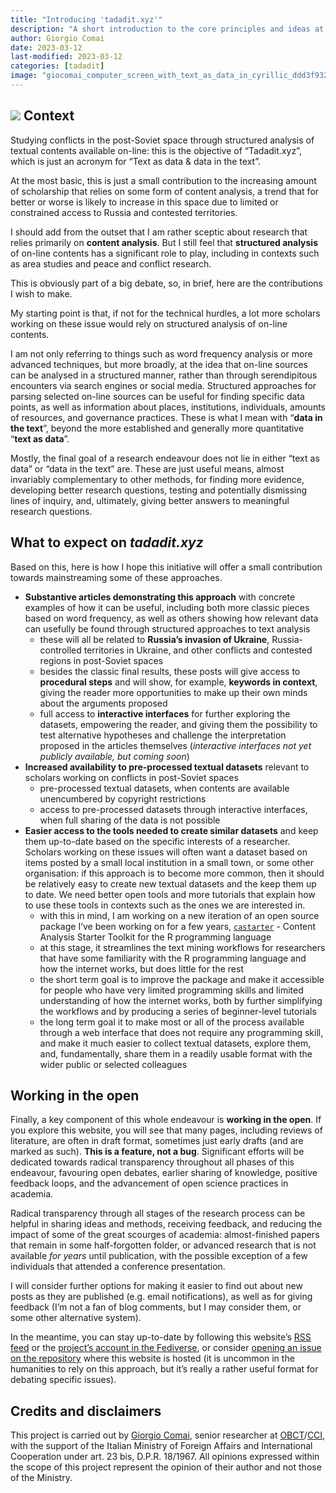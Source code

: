 ```yaml
---
title: "Introducing 'tadadit.xyz'"
description: "A short introduction to the core principles and ideas at the basis of this initiative."
author: Giorgio Comai
date: 2023-03-12
last-modified: 2023-03-12
categories: [tadadit]
image: "giocomai_computer_screen_with_text_as_data_in_cyrillic_ddd3f932-3357-43b4-865b-ab2ca8e5a048.webp"
---
```


## ![](giocomai_computer_screen_with_text_as_data_in_cyrillic_ddd3f932-3357-43b4-865b-ab2ca8e5a048.webp) Context {#top-left-img}

Studying conflicts in the post-Soviet space through structured analysis of textual contents available on-line: this is the objective of "Tadadit.xyz", which is just an acronym for "Text as data & data in the text".

At the most basic, this is just a small contribution to the increasing amount of scholarship that relies on some form of content analysis, a trend that for better or worse is likely to increase in this space due to limited or constrained access to Russia and contested territories.

I should add from the outset that I am rather sceptic about research that relies primarily on **content analysis**. But I still feel that **structured analysis** of on-line contents has a significant role to play, including in contexts such as area studies and peace and conflict research.

This is obviously part of a big debate, so, in brief, here are the contributions I wish to make.

My starting point is that, if not for the technical hurdles, a lot more scholars working on these issue would rely on structured analysis of on-line contents.

I am not only referring to things such as word frequency analysis or more advanced techniques, but more broadly, at the idea that on-line sources can be analysed in a structured manner, rather than through serendipitous encounters via search engines or social media. Structured approaches for parsing selected on-line sources can be useful for finding specific data points, as well as information about places, institutions, individuals, amounts of resources, and governance practices. These is what I mean with "**data in the text**", beyond the more established and generally more quantitative "**text as data**".

Mostly, the final goal of a research endeavour does not lie in either "text as data" or "data in the text" are. These are just useful means, almost invariably complementary to other methods, for finding more evidence, developing better research questions, testing and potentially dismissing lines of inquiry, and, ultimately, giving better answers to meaningful research questions.

## What to expect on *tadadit.xyz*

Based on this, here is how I hope this initiative will offer a small contribution towards mainstreaming some of these approaches.

-   **Substantive articles demonstrating this approach** with concrete examples of how it can be useful, including both more classic pieces based on word frequency, as well as others showing how relevant data can usefully be found through structured approaches to text analysis
    -   these will all be related to **Russia's invasion of Ukraine**, Russia-controlled territories in Ukraine, and other conflicts and contested regions in post-Soviet spaces
    -   besides the classic final results, these posts will give access to **procedural steps** and will show, for example, **keywords in context**, giving the reader more opportunities to make up their own minds about the arguments proposed
    -   full access to **interactive interfaces** for further exploring the datasets, empowering the reader, and giving them the possibility to test alternative hypotheses and challenge the interpretation proposed in the articles themselves (*interactive interfaces not yet publicly available, but coming soon*)
-   **Increased availability to pre-processed textual datasets** relevant to scholars working on conflicts in post-Soviet spaces
    -   pre-processed textual datasets, when contents are available unencumbered by copyright restrictions
    -   access to pre-processed datasets through interactive interfaces, when full sharing of the data is not possible
-   **Easier access to the tools needed to create similar datasets** and keep them up-to-date based on the specific interests of a researcher. Scholars working on these issues will often want a dataset based on items posted by a small local institution in a small town, or some other organisation: if this approach is to become more common, then it should be relatively easy to create new textual datasets and the keep them up to date. We need better open tools and more tutorials that explain how to use these tools in contexts such as the ones we are interested in.
    -   with this in mind, I am working on a new iteration of an open source package I've been working on for a few years, [`castarter`](https://github.com/giocomai/castarter) - Content Analysis Starter Toolkit for the R programming language
    -   at this stage, it streamlines the text mining workflows for researchers that have some familiarity with the R programming language and how the internet works, but does little for the rest
    -   the short term goal is to improve the package and make it accessible for people who have very limited programming skills and limited understanding of how the internet works, both by further simplifying the workflows and by producing a series of beginner-level tutorials
    -   the long term goal it to make most or all of the process available through a web interface that does not require any programming skill, and make it much easier to collect textual datasets, explore them, and, fundamentally, share them in a readily usable format with the wider public or selected colleagues

## Working in the open

Finally, a key component of this whole endeavour is **working in the open**. If you explore this website, you will see that many pages, including reviews of literature, are often in draft format, sometimes just early drafts (and are marked as such). **This is a feature, not a bug**. Significant efforts will be dedicated towards radical transparency throughout all phases of this endeavour, favouring open debates, earlier sharing of knowledge, positive feedback loops, and the advancement of open science practices in academia.

Radical transparency through all stages of the research process can be helpful in sharing ideas and methods, receiving feedback, and reducing the impact of some of the great scourges of academia: almost-finished papers that remain in some half-forgotten folder, or advanced research that is not available *for years* until publication, with the possible exception of a few individuals that attended a conference presentation.

I will consider further options for making it easier to find out about new posts as they are published (e.g. email notifications), as well as for giving feedback (I'm not a fan of blog comments, but I may consider them, or some other alternative system).

In the meantime, you can stay up-to-date by following this website's [RSS feed](https://fediverse.giorgiocomai.eu/users/tadadit) or the [project's account in the Fediverse](https://fediverse.giorgiocomai.eu/users/tadadit), or consider [opening an issue on the repository](https://github.com/giocomai/tadadit/) where this website is hosted (it is uncommon in the humanities to rely on this approach, but it's really a rather useful format for debating specific issues).

## Credits and disclaimers

This project is carried out by [Giorgio Comai](https://giorgiocomai.eu/), senior researcher at [OBCT](https://balcanicaucaso.org/)/[CCI](https://www.cci.tn.it/), with the support of the Italian Ministry of Foreign Affairs and International Cooperation under art. 23 bis, D.P.R. 18/1967. All opinions expressed within the scope of this project represent the opinion of their author and not those of the Ministry.
